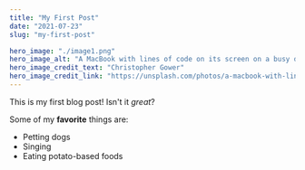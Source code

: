 ```yaml
---
title: "My First Post"
date: "2021-07-23"
slug: "my-first-post"

hero_image: "./image1.png"
hero_image_alt: "A MacBook with lines of code on its screen on a busy desk"
hero_image_credit_text: "Christopher Gower"
hero_image_credit_link: "https://unsplash.com/photos/a-macbook-with-lines-of-code-on-its-screen-on-a-busy-desk-m_HRfLhgABo"
---
```


This is my first blog post! Isn't it *great*?

Some of my **favorite** things are:

* Petting dogs
* Singing
* Eating potato-based foods